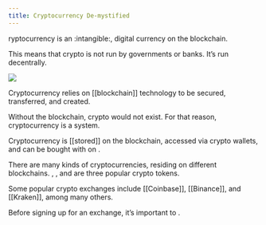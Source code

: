 ```yaml
---
title: Cryptocurrency De-mystified
---
```


ryptocurrency is an :intangible:, digital currency on the blockchain.

This means that crypto is not run by governments or banks. It’s run decentrally.

![](/assets/3.jpg)

Cryptocurrency relies on \[\[blockchain]] technology to be secured, transferred, and created.

Without the blockchain, crypto would not exist. For that reason, cryptocurrency is a <Nutshell glossaryEntry="content/glossary/peer_to_peer.mdx" children="peer-to-peer (P2P)" /> system.

Cryptocurrency is \[\[stored]] on the blockchain, accessed via crypto wallets, and can be bought with <Nutshell glossaryEntry="content/glossary/fiat.mdx" children="FIAT" /> on <Nutshell glossaryEntry="content/glossary/crypto_exchange.mdx" children="crypto exchanges" />.

There are many kinds of cryptocurrencies, residing on different blockchains. <Nutshell glossaryEntry="content/glossary/bitcoin.mdx" children="Bitcoin" />, <Nutshell glossaryEntry="content/glossary/ethereum.mdx" children="Ethereum" />, and <Nutshell glossaryEntry="content/glossary/solana.mdx" children="Solana" /> are three popular crypto tokens.

Some popular crypto exchanges include <Nutshell glossaryEntry="content/glossary/coinbase.mdx" children="Coinbase" /><Nutshell glossaryEntry="content/glossary/binance.mdx" children="Binance" />\[\[Coinbase]], \[\[Binance]], and \[\[Kraken]], among many others.

Before signing up for an exchange, it’s important to <Nutshell glossaryEntry="content/glossary/dyor.mdx" children="DYOR" />.
